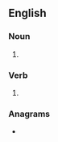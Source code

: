 ==English==

===Noun===
{{head|en|noun form}}

# {{plural of|en|yawp}}

===Verb===
{{head|en|verb form}}

# {{en-third-person singular of|yawp}}

===Anagrams===
* {{anagrams|en|a=apswy|WASPy|waspy}}